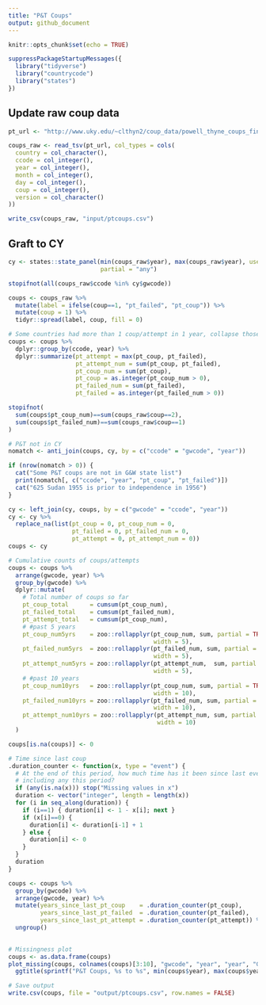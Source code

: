 ```yaml
---
title: "P&T Coups"
output: github_document
---
```


```r
knitr::opts_chunk$set(echo = TRUE)

suppressPackageStartupMessages({
  library("tidyverse")
  library("countrycode")
  library("states")
})
```

## Update raw coup data

```r
pt_url <- "http://www.uky.edu/~clthyn2/coup_data/powell_thyne_coups_final.txt"

coups_raw <- read_tsv(pt_url, col_types = cols(
  country = col_character(),
  ccode = col_integer(),
  year = col_integer(),
  month = col_integer(),
  day = col_integer(),
  coup = col_integer(),
  version = col_character()
))

write_csv(coups_raw, "input/ptcoups.csv")
```

## Graft to CY

```r
cy <- states::state_panel(min(coups_raw$year), max(coups_raw$year), useGW = TRUE,
                          partial = "any")

stopifnot(all(coups_raw$ccode %in% cy$gwcode))

coups <- coups_raw %>%
  mutate(label = ifelse(coup==1, "pt_failed", "pt_coup")) %>%
  mutate(coup = 1) %>%
  tidyr::spread(label, coup, fill = 0) 

# Some countries had more than 1 coup/attempt in 1 year, collapse those
coups <- coups %>%
  dplyr::group_by(ccode, year) %>%
  dplyr::summarize(pt_attempt = max(pt_coup, pt_failed),
                   pt_attempt_num = sum(pt_coup, pt_failed),
                   pt_coup_num = sum(pt_coup), 
                   pt_coup = as.integer(pt_coup_num > 0),
                   pt_failed_num = sum(pt_failed),
                   pt_failed = as.integer(pt_failed_num > 0))

stopifnot(
  sum(coups$pt_coup_num)==sum(coups_raw$coup==2),
  sum(coups$pt_failed_num)==sum(coups_raw$coup==1)
)

# P&T not in CY
nomatch <- anti_join(coups, cy, by = c("ccode" = "gwcode", "year"))

if (nrow(nomatch > 0)) {
  cat("Some P&T coups are not in G&W state list")
  print(nomatch[, c("ccode", "year", "pt_coup", "pt_failed")])
  cat("625 Sudan 1955 is prior to independence in 1956")
}

cy <- left_join(cy, coups, by = c("gwcode" = "ccode", "year"))
cy <- cy %>%
  replace_na(list(pt_coup = 0, pt_coup_num = 0, 
                  pt_failed = 0, pt_failed_num = 0,
                  pt_attempt = 0, pt_attempt_num = 0))
coups <- cy

# Cumulative counts of coups/attempts
coups <- coups %>%
  arrange(gwcode, year) %>%
  group_by(gwcode) %>%
  dplyr::mutate(
    # Total number of coups so far
    pt_coup_total      = cumsum(pt_coup_num),  
    pt_failed_total    = cumsum(pt_failed_num),
    pt_attempt_total   = cumsum(pt_coup_num),  
    # #past 5 years
    pt_coup_num5yrs    = zoo::rollapplyr(pt_coup_num, sum, partial = TRUE, 
                                         width = 5),
    pt_failed_num5yrs  = zoo::rollapplyr(pt_failed_num, sum, partial = TRUE, 
                                         width = 5),
    pt_attempt_num5yrs = zoo::rollapplyr(pt_attempt_num,  sum, partial = TRUE,
                                         width = 5),
    # #past 10 years
    pt_coup_num10yrs   = zoo::rollapplyr(pt_coup_num, sum, partial = TRUE,
                                         width = 10),
    pt_failed_num10yrs = zoo::rollapplyr(pt_failed_num, sum, partial = TRUE, 
                                         width = 10),
    pt_attempt_num10yrs = zoo::rollapplyr(pt_attempt_num, sum, partial = TRUE, 
                                          width = 10)
  )

coups[is.na(coups)] <- 0

# Time since last coup
.duration_counter <- function(x, type = "event") {
  # At the end of this period, how much time has it been since last event,
  # including any this period?
  if (any(is.na(x))) stop("Missing values in x")
  duration <- vector("integer", length = length(x))
  for (i in seq_along(duration)) {
    if (i==1) { duration[i] <- 1 - x[i]; next }
    if (x[i]==0) {
      duration[i] <- duration[i-1] + 1
    } else {
      duration[i] <- 0
    }
  }
  duration
}

coups <- coups %>%
  group_by(gwcode) %>%
  arrange(gwcode, year) %>%
  mutate(years_since_last_pt_coup    = .duration_counter(pt_coup),
         years_since_last_pt_failed  = .duration_counter(pt_failed),
         years_since_last_pt_attempt = .duration_counter(pt_attempt)) %>%
  ungroup()
  

# Missingness plot
coups <- as.data.frame(coups)
plot_missing(coups, colnames(coups)[3:10], "gwcode", "year", "year", "GW") +
  ggtitle(sprintf("P&T Coups, %s to %s", min(coups$year), max(coups$year)))

# Save output
write.csv(coups, file = "output/ptcoups.csv", row.names = FALSE)
```

